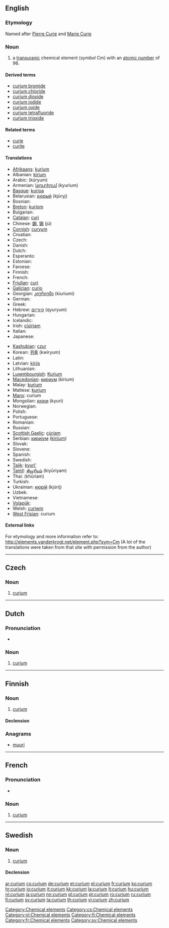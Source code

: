 {{also|Curium}}
==English==
{{elements|Cm|americium|Am|berkelium|Bk}}

===Etymology===
Named after [[w:Pierre Curie|Pierre Curie]] and [[w:Marie Curie|Marie Curie]]

===Noun===
{{en-noun|-}}
{{wikipedia}}

# a [[transuranic]] chemical element (''symbol'' Cm) with an [[atomic number]] of 96.

====Derived terms====
* [[curium bromide]]
* [[curium chloride]]
* [[curium dioxide]]
* [[curium iodide]]
* [[curium oxide]]
* [[curium tetrafluoride]]
* [[curium trioxide]]

====Related terms====
* [[curie]]
* [[curite]]

====Translations====
{{trans-top|chemical element}}
* [[Afrikaans]]: [[kurium]]
* Albanian: [[kirium]]
* Arabic: {{Arab|[[كوريوم]]}} (kúryum) {{m}}
* Armenian: [[կյուրիում]] (kyurium)
* [[Basque]]: [[kurioa]]
* Belarusian: [[кюрый]] (kjúryj) {{m}}
* Bosnian: {{t-|bs|kurij}}
* [[Breton]]: [[kuriom]]
* Bulgarian: {{t-|bg|кюрий|m|tr=kjúrij}}
* [[Catalan]]: [[curi]]
* Chinese: [[鋦]], [[锔]] (jú)
* [[Cornish]]: [[curyum]]
* Croatian: {{t+|hr|kurij}}
* Czech: {{t+|cs|curium}}
* Danish: {{t-|da|curium}}
* Dutch: {{t+|nl|curium|n}}
* Esperanto: {{t-|eo|kuriumo|xs=Esperanto}}
* Estonian: {{t-|et|kuurium}}
* Faroese: {{t|fo|kurium}}
* Finnish: {{t+|fi|curium}}
* French: {{t+|fr|curium|m}}
* [[Friulian]]: [[curi]]
* [[Galician]]: [[curio]]
* Georgian: [[კიურიუმი]] (kiuriumi)
* German: {{t+|de|Curium|n}}
* Greek: {{t+|el|κιούριο|n|tr=kioúrio}}
* Hebrew: [[קיוריום]] (qyuryum)
* Hungarian: {{t+|hu|kűrium}}
* Icelandic: {{t+|is|kúrín}}
* Irish: [[ciúiriam]]
* Italian: {{t+|it|curio|m}}
* Japanese: {{t+|ja|キュリウム|tr=kyuriumu}}
{{trans-mid}}
* [[Kashubian]]: [[czur]]
* Korean: [[퀴륨]] (kwiryum)
* Latin: {{t+|la|curium}}
* Latvian: [[kirijs]]
* Lithuanian: {{t+|lt|kiuris|xs=Lithuanian}}
* [[Luxembourgish]]: [[Kurium]]
* [[Macedonian]]: [[кириум]] (kírium) {{m}}
* Malay: [[kurium]]
* Maltese: [[kurjum]]
* [[Manx]]: curium
* Mongolian: [[кюри]] (kyuri)
* Norwegian: {{t-|no|curium}}
* Polish: {{t+|pl|kiur|m}}
* Portuguese: {{t+|pt|cúrio|m}}
* Romanian: {{t+|ro|curiu|n}}
* Russian: {{t+|ru|кюрий|m|tr=kjúrij}}
* [[Scottish Gaelic]]: [[cùriam]]
* Serbian: [[кириjум]] ([[kirijum]]) {{m}}
* Slovak: {{t-|sk|curium}}
* Slovene: {{t+|sl|kirij}}
* Spanish: {{t+|es|curio|m}}
* Swedish: {{t+|sv|curium|n}}
* [[Tajik]]: [[kyuri']]
* [[Tamil]]: [[கியூரியம்]] (kiyūriyam)
* Thai: {{Thai|[[คูเรียม]]}} (khūriam)
* Turkish: {{t+|tr|küriyum}}
* Ukrainian: [[кюрiй]] (kjúrij) {{m}}
* Uzbek: {{t-|uz|кюрий|tr=kyuriy|sc=Cyrl|xs=Uzbek}}
* Vietnamese: {{t-|vi|curi|xs=Vietnamese}}
* [[Volapük]]: {{t-|vo|kurin|xs=Volapük}}
* Welsh: [[curiwm]]
* [[West Frisian]]: curium
{{trans-bottom}}

====External links====
For etymology and more information refer to:
http://elements.vanderkrogt.net/element.php?sym=Cm
(A lot of the translations were taken from that site with permission from the author)

[[Category:Chemical elements]]

----

==Czech==

===Noun===
{{cs-noun|g=n}}

# [[#English|curium]] {{gloss|transuranic chemical element with an atomic number of 96}}

[[Category:cs:Chemical elements]]
----

==Dutch==
{{wikipedia|lang=nl}}

===Pronunciation===
* {{audio|Nl-curium.ogg|Audio}}

===Noun===
{{infl|nl|noun|g=n}}

# [[curium#English|curium]]

[[Category:nl:Chemical elements]]
----

==Finnish==
{{wikipedia|lang=fi}}

===Noun===
{{infl|fi|noun}}

# [[#English|curium]]

====Declension====
{{fi-decl-tuoli|curium|nopl=1}}

===Anagrams===
* [[muuri#Finnish|muuri]]

[[Category:fi:Chemical elements]]
----
==French==
{{wikipedia|lang=fr}}

===Pronunciation===
* {{IPA|/ky.ʁjɔm/|lang=fr}}

===Noun===
{{fr-noun-unc|m}}

# [[#English|curium]]

[[Category:fr:Chemical elements]]
----

==Swedish==

===Noun===
{{sv-noun|g=n}}

# [[#English|curium]]

====Declension====
{{sv-noun-unc-irreg-n|2=curiumet}}

[[Category:sv:Chemical elements]]

[[ar:curium]]
[[cs:curium]]
[[de:curium]]
[[et:curium]]
[[el:curium]]
[[fr:curium]]
[[ko:curium]]
[[hr:curium]]
[[io:curium]]
[[it:curium]]
[[kk:curium]]
[[la:curium]]
[[lt:curium]]
[[hu:curium]]
[[nl:curium]]
[[ja:curium]]
[[nn:curium]]
[[pl:curium]]
[[pt:curium]]
[[ro:curium]]
[[ru:curium]]
[[fi:curium]]
[[sv:curium]]
[[ta:curium]]
[[th:curium]]
[[vi:curium]]
[[zh:curium]]